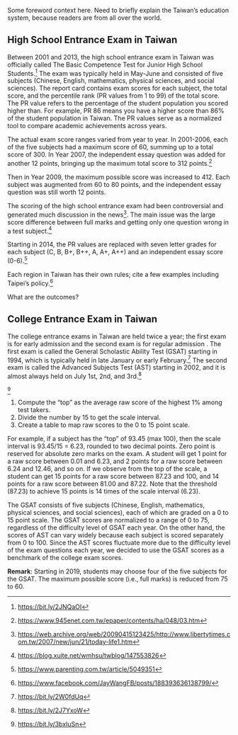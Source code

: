 Some foreword context here. Need to briefly explain the Taiwan's education system, because readers are from all over the world.  

\textcolor{red}{Brief comparison with the US college admission system}

## High School Entrance Exam in Taiwan

\textcolor{red}{Focus on how the max total scores was revised over time. Don't go deep into commentaries or how the society reacted to the changes.}  

\textcolor{red}{What aggregated data does the Taiwan government publish?}  

Between 2001 and 2013, the high school entrance exam in Taiwan was officially called The Basic Competence Test for Junior High School Students.^[<https://bit.ly/2JNQaOI>] The exam was typically held in May-June and consisted of five subjects (Chinese, English, mathematics, physical sciences, and social sciences). The report card contains exam scores for each subject, the total score, and the percentile rank (PR values from 1 to 99) of the total score. The PR value refers to the percentage of the student population you scored higher than. For example, PR 86 means you have a higher score than 86% of the student population in Taiwan. The PR values serve as a normalized tool to compare academic achievements across years.   

The actual exam score ranges varied from year to year. In 2001-2006, each of the five subjects had a maximum score of 60, summing up to a total score of 300. In Year 2007, the independent essay question was added for another 12 points, bringing up the maximum total score to 312 points.^[<https://www.945enet.com.tw/epaper/contents/ha/048/03.htm>]  

Then in Year 2009, the maximum possible score was increased to 412. Each subject was augmented from 60 to 80 points, and the independent essay question was still worth 12 points.  

\textcolor{red}{Describe the changes from 312 to 412. Cite the news article that resulted in such change, because it made headlines at that time.}  

The scoring of the high school entrance exam had been controversial and generated much discussion in the news^[<https://web.archive.org/web/20090415123425/http://www.libertytimes.com.tw/2007/new/jun/21/today-life1.htm>]. The main issue was the large score difference between full marks and getting only one question wrong in a test subject.^[<https://blog.xuite.net/wmhsu/twblog/147553826>]  

\textcolor{red}{When were two opportunities given each year? When did it become only one test? (I think 2012 and 2013 had only one opportunity, but I am unsure.)}  

Starting in 2014, the PR values are replaced with seven letter grades for each subject (C, B, B+, B++, A, A+, A++) and an independent essay score (0-6).^[<https://www.parenting.com.tw/article/5049351>]    

\textcolor{red}{How are the new letter grades used for high school admission decisions?}  

Each region in Taiwan has their own rules; cite a few examples including Taipei's policy.^[<https://www.facebook.com/JayWangFB/posts/188393636138799/>] 

What are the outcomes?  

## College Entrance Exam in Taiwan

\textcolor{red}{Describe the early admission and the regular admission rules separately.}  

\textcolor{red}{What aggregated data does the Taiwan government publish?}  

The college entrance exams in Taiwan are held twice a year; the first exam is for early admission and the second exam is for regular admission \cite{chou2015higher}. The first exam is called the General Scholastic Ability Test (GSAT) starting in 1994, which is typically held in late January or early February.^[<https://bit.ly/2W0fdUq>] The second exam is called the Advanced Subjects Test (AST) starting in 2002, and it is almost always held on July 1st, 2nd, and 3rd.^[<https://bit.ly/2J7YxoW>]   

\textcolor{red}{How is the 0 to 15 point scale calculated?}^[<https://bit.ly/3bxIuSn>]    

1. Compute the "top" as the average raw score of the highest 1% among test takers.
2. Divide the number by 15 to get the scale interval.
3. Create a table to map raw scores to the 0 to 15 point scale.

For example, if a subject has the "top" of 93.45 (max 100), then the scale interval is 93.45/15 = 6.23, rounded to two decimal points. Zero point is reserved for absolute zero marks on the exam. A student will get 1 point for a raw score between 0.01 and 6.23, and 2 points for a raw score between 6.24 and 12.46, and so on. If we observe from the top of the scale, a student can get 15 points for a raw score between 87.23 and 100, and 14 points for a raw score between 81.00 and 87.22. Note that the threshold (87.23) to achieve 15 points is 14 times of the scale interval (6.23).   

\textcolor{red}{Continue writing below}  

The GSAT consists of five subjects (Chinese, English, mathematics, physical sciences, and social sciences), each of which are graded on a 0 to 15 point scale. The GSAT scores are normalized to a range of 0 to 75, regardless of the difficulty level of GSAT each year. On the other hand, the scores of AST can vary widely because each subject is scored separately from 0 to 100. Since the AST scores fluctuate more due to the difficulty level of the exam questions each year, we decided to use the GSAT scores as a benchmark of the college exam scores.  

**Remark**: Starting in 2019, students may choose four of the five subjects for the GSAT. The maximum possible score (i.e., full marks) is reduced from 75 to 60.